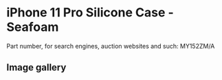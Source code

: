
# iPhone 11 Pro Silicone Case - Seafoam

Part number, for search engines, auction websites and such: MY152ZM/A

## Image gallery

<div style={{ width: "768px" }}>
  <GalleryComponent
    images={[
      {
        original: "/everysource/MY152.webp",
        thumbnail: "/everypreview/MY152.webp",
      },
      {
        original: "/everysource/MY152_AV1.webp",
        thumbnail: "/everypreview/MY152_AV1.webp",
      },
      {
        original: "/everysource/MY152_AV2.webp",
        thumbnail: "/everypreview/MY152_AV2.webp",
      },
      {
        original: "/everysource/MY152_AV3.webp",
        thumbnail: "/everypreview/MY152_AV3.webp",
      },
      {
        original: "/everysource/MY152_AV4.webp",
        thumbnail: "/everypreview/MY152_AV4.webp",
      },
      {
        original: "/everysource/MY152_AV5.webp",
        thumbnail: "/everypreview/MY152_AV5.webp",
      }
    ]}
  />
</div>